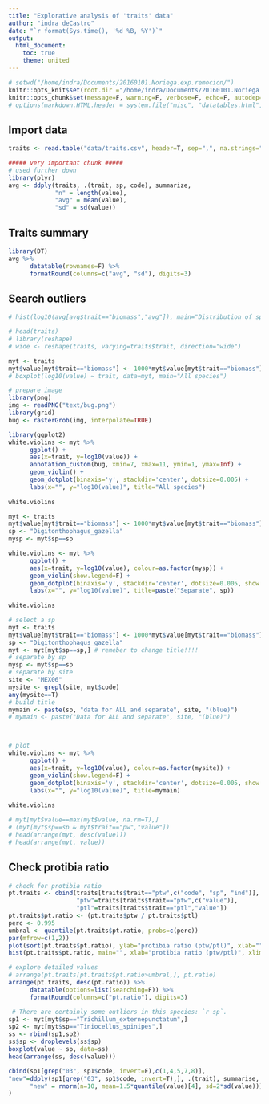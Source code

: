 ```yaml
---
title: "Explorative analysis of 'traits' data"
author: "indra deCastro"
date: "`r format(Sys.time(), '%d %B, %Y')`"
output:
  html_document:
    toc: true
    theme: united
---
```


```r
# setwd("/home/indra/Documents/20160101.Noriega.exp.remocion/")
knitr::opts_knit$set(root.dir ="/home/indra/Documents/20160101.Noriega.exp.remocion/", message=F, warning=F, verbose=F, comment=F)
knitr::opts_chunk$set(message=F, warning=F, verbose=F, echo=F, autodep=T, cache=T, fig.width=10)
# options(markdown.HTML.header = system.file("misc", "datatables.html", package = "knitr"))
```

## Import data
```r
traits <- read.table("data/traits.csv", header=T, sep=",", na.strings="-")
```

```r
##### very important chunk #####
# used further down
library(plyr)
avg <- ddply(traits, .(trait, sp, code), summarize,
             "n" = length(value),
             "avg" = mean(value),
             "sd" = sd(value))
```


## Traits summary
```r
library(DT)
avg %>% 
      datatable(rownames=F) %>% 
      formatRound(columns=c("avg", "sd"), digits=3)
```

## Search outliers
```r
# hist(log10(avg[avg$trait=="biomass","avg"]), main="Distribution of species biomass", xlab="log(biomass)")

# head(traits)
# library(reshape)
# wide <- reshape(traits, varying=traits$trait, direction="wide")
```


```r
myt <- traits
myt$value[myt$trait=="biomass"] <- 1000*myt$value[myt$trait=="biomass"]
# boxplot(log10(value) ~ trait, data=myt, main="All species")

# prepare image
library(png)
img <- readPNG("text/bug.png")
library(grid)
bug <- rasterGrob(img, interpolate=TRUE)

library(ggplot2)
white.violins <- myt %>% 
      ggplot() +
      aes(x=trait, y=log10(value)) +
      annotation_custom(bug, xmin=7, xmax=11, ymin=1, ymax=Inf) +
      geom_violin() +
      geom_dotplot(binaxis='y', stackdir='center', dotsize=0.005) +
      labs(x="", y="log10(value)", title="All species")
      
white.violins

```

```r
myt <- traits
myt$value[myt$trait=="biomass"] <- 1000*myt$value[myt$trait=="biomass"]
sp <- "Digitonthophagus_gazella"
mysp <- myt$sp==sp

white.violins <- myt %>% 
      ggplot() +
      aes(x=trait, y=log10(value), colour=as.factor(mysp)) +
      geom_violin(show.legend=F) +
      geom_dotplot(binaxis='y', stackdir='center', dotsize=0.005, show.legend=F) +
      labs(x="", y="log10(value)", title=paste("Separate", sp))
      
white.violins
```



```r
# select a sp
myt <- traits
myt$value[myt$trait=="biomass"] <- 1000*myt$value[myt$trait=="biomass"]
sp <- "Digitonthophagus_gazella"
myt <- myt[myt$sp==sp,] # remeber to change title!!!!
# separate by sp
mysp <- myt$sp==sp
# separate by site
site <- "MEX06"
mysite <- grepl(site, myt$code)
any(mysite==T)
# build title
mymain <- paste(sp, "data for ALL and separate", site, "(blue)")
# mymain <- paste("Data for ALL and separate", site, "(blue)")



# plot
white.violins <- myt %>% 
      ggplot() +
      aes(x=trait, y=log10(value), colour=as.factor(mysite)) +
      geom_violin(show.legend=F) +
      geom_dotplot(binaxis='y', stackdir='center', dotsize=0.005, show.legend=F) +
      labs(x="", y="log10(value)", title=mymain)
      
white.violins

# myt[myt$value==max(myt$value, na.rm=T),]
# (myt[myt$sp==sp & myt$trait=="pw","value"])
# head(arrange(myt, desc(value)))
# head(arrange(myt, value))
```

## Check protibia ratio
```r
# check for protibia ratio
pt.traits <- cbind(traits[traits$trait=="ptw",c("code", "sp", "ind")],
                   "ptw"=traits[traits$trait=="ptw",c("value")],
                   "ptl"=traits[traits$trait=="ptl","value"])
pt.traits$pt.ratio <- (pt.traits$ptw / pt.traits$ptl)
perc <- 0.995
umbral <- quantile(pt.traits$pt.ratio, probs=c(perc))
par(mfrow=c(1,2))
plot(sort(pt.traits$pt.ratio), ylab="protibia ratio (ptw/ptl)", xlab="", ylim=c(0,1)); abline(h=umbral)
hist(pt.traits$pt.ratio, main="", xlab="protibia ratio (ptw/ptl)", xlim=c(0,1))

# explore detailed values
# arrange(pt.traits[pt.traits$pt.ratio>umbral,], pt.ratio)
arrange(pt.traits, desc(pt.ratio)) %>% 
      datatable(options=list(searching=F)) %>% 
      formatRound(columns=c("pt.ratio"), digits=3)
```


```r
 # There are certainly some outliers in this species: `r sp`.
sp1 <- myt[myt$sp=="Trichillum_externepunctatum",]
sp2 <- myt[myt$sp=="Tiniocellus_spinipes",]
ss <- rbind(sp1,sp2)
ss$sp <- droplevels(ss$sp)
boxplot(value ~ sp, data=ss)
head(arrange(ss, desc(value)))

cbind(sp1[grep("03", sp1$code, invert=F),c(1,4,5,7,8)],
"new"=ddply(sp1[grep("03", sp1$code, invert=T),], .(trait), summarise,
      "new" = rnorm(n=10, mean=1.5*quantile(value)[4], sd=2*sd(value)))[,2]
)

```


